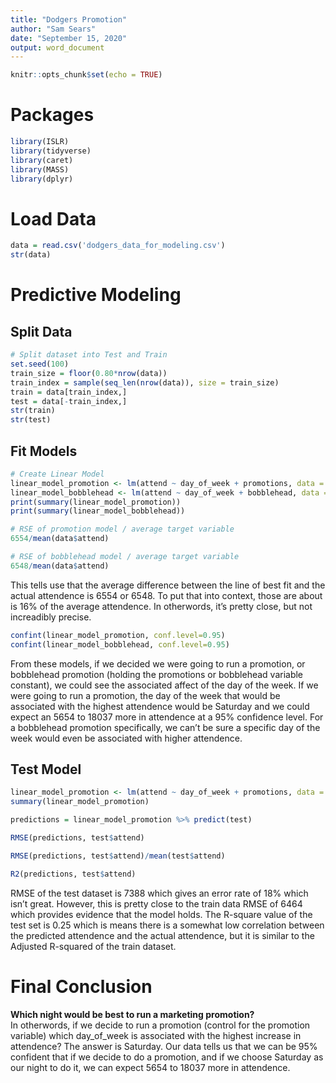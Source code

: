 ---
title: "Dodgers Promotion"
author: "Sam Sears"
date: "September 15, 2020"
output: word_document
---

```{r setup, include=FALSE}
knitr::opts_chunk$set(echo = TRUE)
```

# Packages

```{r}
library(ISLR)
library(tidyverse)
library(caret)
library(MASS)
library(dplyr)
```


# Load Data

```{r}
data = read.csv('dodgers_data_for_modeling.csv')
str(data)
```


# Predictive Modeling

## Split Data  

```{r}

# Split dataset into Test and Train
set.seed(100)
train_size = floor(0.80*nrow(data))
train_index = sample(seq_len(nrow(data)), size = train_size)
train = data[train_index,]
test = data[-train_index,]
str(train)
str(test)
```

## Fit Models

```{r}
# Create Linear Model
linear_model_promotion <- lm(attend ~ day_of_week + promotions, data = data)
linear_model_bobblehead <- lm(attend ~ day_of_week + bobblehead, data = data)
print(summary(linear_model_promotion))
print(summary(linear_model_bobblehead))
```

```{r}
# RSE of promotion model / average target variable
6554/mean(data$attend)

# RSE of bobblehead model / average target variable
6548/mean(data$attend)
```

This tells use that the average difference between the line of best fit and the actual attendence is 6554 or 6548. To put that into context, those are about is 16% of the average attendence. In otherwords, it's pretty close, but not increadibly precise.

```{r}
confint(linear_model_promotion, conf.level=0.95)
confint(linear_model_bobblehead, conf.level=0.95)
```

From these models, if we decided we were going to run a promotion, or bobblehead promotion (holding the promotions or bobblehead variable constant), we could see the associated affect of the day of the week. If we were going to run a promotion, the day of the week that would be associated with the highest attendence would be Saturday and we could expect an 5654 to 18037 more in attendence at a 95% confidence level. For a bobblehead promotion specifically, we can't be sure a specific day of the week would even be associated with higher attendence.

## Test Model  

```{r}
linear_model_promotion <- lm(attend ~ day_of_week + promotions, data = train)
summary(linear_model_promotion)

predictions = linear_model_promotion %>% predict(test)

RMSE(predictions, test$attend)

RMSE(predictions, test$attend)/mean(test$attend)

R2(predictions, test$attend)
```

RMSE of the test dataset is 7388 which gives an error rate of 18% which isn't great. However, this is pretty close to the train data RMSE of 6464 which provides evidence that the model holds. The R-square value of the test set is 0.25 which is means there is a somewhat low correlation between the predicted attendence and the actual attendence, but it is similar to the Adjusted R-squared of the train dataset.

# Final Conclusion  

**Which night would be best to run a marketing promotion?**  
In otherwords, if we decide to run a promotion (control for the promotion variable) which day_of_week is associated with the highest increase in attendence? The answer is Saturday. Our data tells us that we can be 95% confident that if we decide to do a promotion, and if we choose Saturday as our night to do it, we can expect 5654 to 18037 more in attendence.


